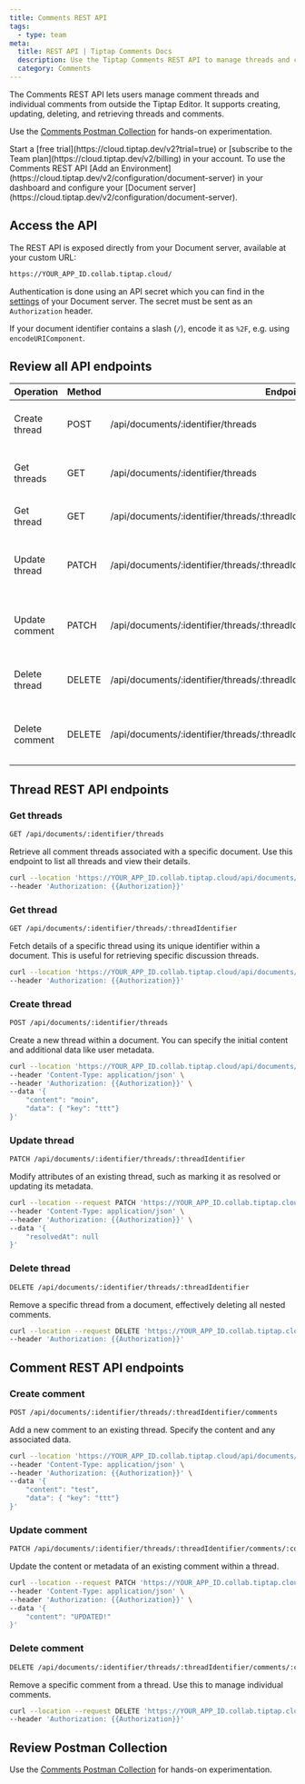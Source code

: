 ```yaml
---
title: Comments REST API
tags:
  - type: team
meta:
  title: REST API | Tiptap Comments Docs
  description: Use the Tiptap Comments REST API to manage threads and comments from outside the editor. More in the docs!
  category: Comments
---
```


The Comments REST API lets users manage comment threads and individual comments from outside the Tiptap Editor. It supports creating, updating, deleting, and retrieving threads and comments.

Use the [Comments Postman Collection](https://www.postman.com/docking-module-explorer-14290287/workspace/tiptap-collaboration-public/folder/33042171-01d1c110-e913-4d99-b47a-fc95aad877c9?ctx=documentation) for hands-on experimentation.

<Requirements>
    <RequirementItem label="1. Activate trial or subscribe">
        Start a [free trial](https://cloud.tiptap.dev/v2?trial=true) or [subscribe to the Team plan](https://cloud.tiptap.dev/v2/billing) in your account.
    </RequirementItem>
    <RequirementItem label="2. Start Document server">
        To use the Comments REST API [Add an Environment](https://cloud.tiptap.dev/v2/configuration/document-server) in your dashboard and configure your [Document server](https://cloud.tiptap.dev/v2/configuration/document-server).
    </RequirementItem>
</Requirements>


## Access the API

The REST API is exposed directly from your Document server, available at your custom URL:

```bash
https://YOUR_APP_ID.collab.tiptap.cloud/
```

Authentication is done using an API secret which you can find in
the [settings](https://cloud.tiptap.dev/v2/configuration/document-server) of your Document server. The secret must be sent as
an `Authorization` header.

If your document identifier contains a slash (`/`), encode it as `%2F`, e.g.
using `encodeURIComponent`.

## Review all API endpoints

| Operation      | Method | Endpoint                                                                         | Description                                 |
|----------------|--------|----------------------------------------------------------------------------------|---------------------------------------------|
| Create thread  | POST   | /api/documents/:identifier/threads                                               | Create a new thread within a document       |
| Get threads    | GET    | /api/documents/:identifier/threads                                               | List all threads and view their details     |
| Get thread     | GET    | /api/documents/:identifier/threads/:threadIdentifier                             | Retrieve a specific thread                  |
| Update thread  | PATCH  | /api/documents/:identifier/threads/:threadIdentifier                             | Modify attributes of an existing thread     |
| Update comment | PATCH  | /api/documents/:identifier/threads/:threadIdentifier/comments/:commentIdentifier | Update the content or metadata of a comment |
| Delete thread  | DELETE | /api/documents/:identifier/threads/:threadIdentifier                             | Remove a specific thread from a document    |
| Delete comment | DELETE | /api/documents/:identifier/threads/:threadIdentifier/comments/:commentIdentifier | Remove a specific comment from a thread     |

## Thread REST API endpoints

### Get threads

```bash
GET /api/documents/:identifier/threads
```

Retrieve all comment threads associated with a specific document. Use this endpoint to list all threads and view their details.

```bash
curl --location 'https://YOUR_APP_ID.collab.tiptap.cloud/api/documents/{document_id}/threads' \
--header 'Authorization: {{Authorization}}'
```

### Get thread

```bash
GET /api/documents/:identifier/threads/:threadIdentifier
```

Fetch details of a specific thread using its unique identifier within a document. This is useful for retrieving specific discussion threads.

```bash
curl --location 'https://YOUR_APP_ID.collab.tiptap.cloud/api/documents/{document_id}/threads/{thread_id}' \
--header 'Authorization: {{Authorization}}'
```

### Create thread

```bash
POST /api/documents/:identifier/threads
```

Create a new thread within a document. You can specify the initial content and additional data like user metadata.

```bash
curl --location 'https://YOUR_APP_ID.collab.tiptap.cloud/api/documents/{document_id}/threads' \
--header 'Content-Type: application/json' \
--header 'Authorization: {{Authorization}}' \
--data '{
    "content": "moin",
    "data": { "key": "ttt"}
}'
```

### Update thread

```bash
PATCH /api/documents/:identifier/threads/:threadIdentifier
```

Modify attributes of an existing thread, such as marking it as resolved or updating its metadata.

```bash
curl --location --request PATCH 'https://YOUR_APP_ID.collab.tiptap.cloud/api/documents/{document_id}/threads/{thread_id}' \
--header 'Content-Type: application/json' \
--header 'Authorization: {{Authorization}}' \
--data '{
    "resolvedAt": null
}'
```

### Delete thread

```bash
DELETE /api/documents/:identifier/threads/:threadIdentifier
```

Remove a specific thread from a document, effectively deleting all nested comments.

```bash
curl --location --request DELETE 'https://YOUR_APP_ID.collab.tiptap.cloud/api/documents/{document_id}/threads/{thread_id}' \
--header 'Authorization: {{Authorization}}'
```

## Comment REST API endpoints

### Create comment

```bash
POST /api/documents/:identifier/threads/:threadIdentifier/comments
```

Add a new comment to an existing thread. Specify the content and any associated data.

```bash
curl --location 'https://YOUR_APP_ID.collab.tiptap.cloud/api/documents/{document_id}/threads/{thread_id}/comments' \
--header 'Content-Type: application/json' \
--header 'Authorization: {{Authorization}}' \
--data '{
    "content": "test",
    "data": { "key": "ttt"}
}'
```

### Update comment

```bash
PATCH /api/documents/:identifier/threads/:threadIdentifier/comments/:commentIdentifier
```

Update the content or metadata of an existing comment within a thread.

```bash
curl --location --request PATCH 'https://YOUR_APP_ID.collab.tiptap.cloud/api/documents/{document_id}/threads/{thread_id}/comments/{comment_id}' \
--header 'Content-Type: application/json' \
--header 'Authorization: {{Authorization}}' \
--data '{
    "content": "UPDATED!"
}'
```

### Delete comment

```bash 
DELETE /api/documents/:identifier/threads/:threadIdentifier/comments/:commentIdentifier
```

Remove a specific comment from a thread. Use this to manage individual comments.

```bash
curl --location --request DELETE 'https://YOUR_APP_ID.collab.tiptap.cloud/api/documents/{document_id}/threads/{thread_id}/comments/{comment_id}' \
--header 'Authorization: {{Authorization}}'
```

## Review Postman Collection

Use the [Comments Postman Collection](https://www.postman.com/docking-module-explorer-14290287/workspace/tiptap-collaboration-public/folder/33042171-01d1c110-e913-4d99-b47a-fc95aad877c9?ctx=documentation) for hands-on experimentation.
